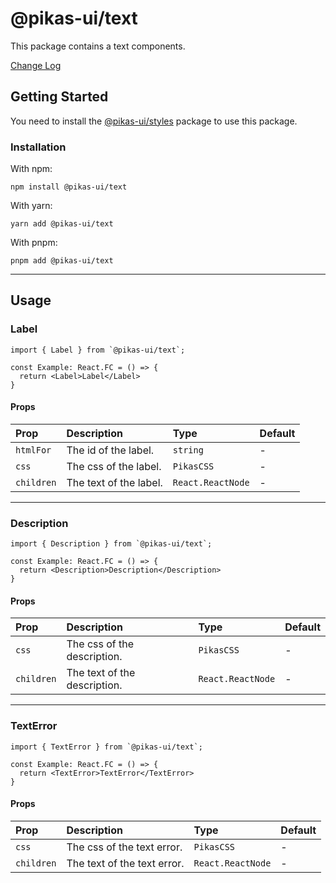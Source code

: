 

<NextSeo title="Text" />

# @pikas-ui/text

This package contains a text components.

<a href="https://github.com/Achaak/pikas/blob/main/packages/ui/text/CHANGELOG.md">
  Change Log
</a>

## Getting Started

You need to install the <a href={stylesLink}>@pikas-ui/styles</a> package to use this package.

### Installation

With npm:

```
npm install @pikas-ui/text
```

With yarn:

```
yarn add @pikas-ui/text
```

With pnpm:

```
pnpm add @pikas-ui/text
```

---

## Usage

### Label

<LabelExample />

```tsx
import { Label } from `@pikas-ui/text`;

const Example: React.FC = () => {
  return <Label>Label</Label>
}
```

#### Props

| Prop       | Description            | Type              | Default |
| :--------- | :--------------------- | :---------------- | :------ |
| `htmlFor`  | The id of the label.   | `string`          | -       |
| `css`      | The css of the label.  | `PikasCSS`        | -       |
| `children` | The text of the label. | `React.ReactNode` | -       |

---

### Description

<DescriptionExample />

```tsx
import { Description } from `@pikas-ui/text`;

const Example: React.FC = () => {
  return <Description>Description</Description>
}
```

#### Props

| Prop       | Description                  | Type              | Default |
| :--------- | :--------------------------- | :---------------- | :------ |
| `css`      | The css of the description.  | `PikasCSS`        | -       |
| `children` | The text of the description. | `React.ReactNode` | -       |

---

### TextError

<TextErrorExample />

```tsx
import { TextError } from `@pikas-ui/text`;

const Example: React.FC = () => {
  return <TextError>TextError</TextError>
}
```

#### Props

| Prop       | Description                 | Type              | Default |
| :--------- | :-------------------------- | :---------------- | :------ |
| `css`      | The css of the text error.  | `PikasCSS`        | -       |
| `children` | The text of the text error. | `React.ReactNode` | -       |
